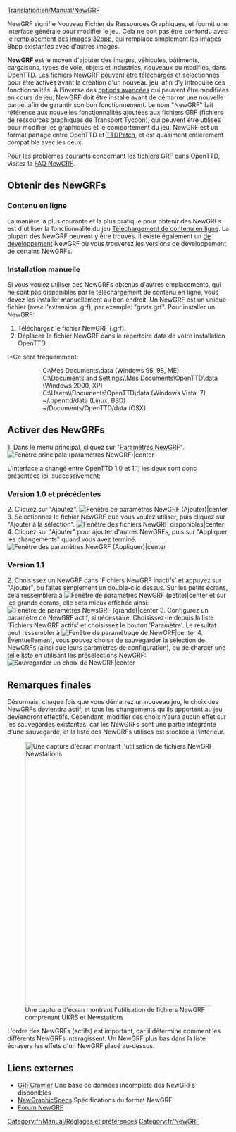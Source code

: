 [[Translation:en/Manual/NewGRF]]
{{fr/Table des matières}}

NewGRF signifie Nouveau Fichier de Ressources Graphiques, et fournit une interface générale pour modifier le jeu. Cela ne doit pas être confondu avec le [[fr/Community/NewGRF/Jeu avec des graphiques 32bpp|remplacement des images 32bpp]], qui remplace simplement les images 8bpp existantes avec d'autres images.

'''NewGRF''' est le moyen d'ajouter des images, véhicules, bâtiments, cargaisons, types de voie, objets et industries, nouveaux ou modifiés, dans OpenTTD. Les fichiers NewGRF peuvent être téléchargés et sélectionnés pour être activés avant la création d'un nouveau jeu, afin d'y introduire ces fonctionnalités. À l'inverse des [[fr/Archive/Manual/Settings/Options avancées|options avancées]] qui peuvent être modifiées en cours de jeu, NewGRF doit être installé avant de démarrer une nouvelle partie, afin de garantir son bon fonctionnement. Le nom "NewGRF" fait référence aux nouvelles fonctionnalités ajoutées aux fichiers GRF (fichiers de ressources graphiques de Transport Tycoon), qui peuvent être utilisés pour modifier les graphiques et le comportement du jeu. NewGRF est un format partagé entre OpenTTD et [[fr/Archive/OpenTTD/TTDPatch|TTDPatch]], et est quasiment entièrement compatible avec les deux.

Pour les problèmes courants concernant les fichiers GRF dans OpenTTD, visitez la [[fr/Archive/Community/FAQ NewGRF|FAQ NewGRF]].

==Obtenir des NewGRFs==
=== Contenu en ligne ===
La manière la plus courante et la plus pratique pour obtenir des NewGRFs est d'utiliser la fonctionnalité du jeu [[fr/Manual/Contenu En-ligne|Téléchargement de contenu en ligne]]. La plupart des NewGRF peuvent y être trouvés. Il existe également un [http://www.tt-forums.net/viewforum.php?f=26|forum de développement] NewGRF où vous trouverez les versions de développement de certains NewGRFs.

=== Installation manuelle ===
Si vous voulez utiliser des NewGRFs obtenus d'autres emplacements, qui ne sont pas disponibles par le téléchargement de contenu en ligne, vous devez les installer manuellement au bon endroit. Un NewGRF est un unique fichier (avec l'extension .grf), par exemple: "grvts.grf". Pour installer un NewGRF:
#Téléchargez le fichier NewGRF (.grf).
#Déplacez le fichier NewGRF dans le répertoire data de votre installation OpenTTD.
:*Ce sera fréquemment:
::C:\Mes Documents\data (Windows 95, 98, ME)
::C:\Documents and Settings\<nom_utilisateur>\Mes Documents\OpenTTD\data (Windows 2000, XP)
::C:\Users\<username>\Documents\OpenTTD\data (Windows Vista, 7)
::~/.openttd/data (Linux, BSD)
::~/Documents/OpenTTD/data (OSX)

==Activer des NewGRFs==
1.   Dans le menu principal, cliquez sur "[[fr/Manual/NewGRF|Paramètres NewGRF]]".
[[File:en/Manual/Main window (NewGRF Settings).png|Fenêtre principale (paramètres NewGRF)|center]]

L'interface a changé entre OpenTTD 1.0 et 1.1; les deux sont donc présentées ici, successivement:
=== Version 1.0 et précédentes ===
2.   Cliquez sur "Ajoutez".
[[File:en/Manual/NewGRF settings window (Add).png|Fenêtre de paramètres NewGRF (Ajouter)|center]]
3.   Sélectionnez le fichier NewGRF que vous voulez utiliser, puis cliquez sur "Ajouter à la sélection".
[[File:en/Manual/Available NewGRF files window.png|Fenêtre des fichiers NewGRF disponibles|center]]
4.   Cliquez sur "Ajouter" pour ajouter d'autres NewGRFs, puis sur "Appliquer les changements" quand vous avez terminé.
[[File:en/Manual/NewGRF settings window (Apply).png|Fenêtre des paramètres NewGRF (Appliquer)|center]]

=== Version 1.1 ===
2.   Choisissez un NewGRF dans 'Fichiers NewGRF inactifs' et appuyez sur "Ajouter", ou faites simplement un double-clic dessus. Sur les petits écrans, cela ressemblera à
[[File:en/Manual/Newgrf addnew.png|Fenêtre de paramètres NewGRF (petite)|center]]
et sur les grands écrans, elle sera mieux affichée ainsi:
[[File:en/Manual/Newgrf config big.png|Fenêtre de paramètres NewsGRF (grande)|center]]
3.   Configurez un paramètre de NewGRF actif, si nécessaire: Choisissez-le depuis la liste 'Fichiers NewGRF actifs' et choisissez le bouton 'Paramètre'. Le résultat peut ressembler à
[[File:en/Manual/Newgrf parameter.png|Fenêtre de paramétrage de NewGRF|center]]
4.   Éventuellement, vous pouvez choisir de sauvegarder la sélection de NewGRFs (ainsi que leurs paramètres de configuration), ou de charger une telle liste en utilisant les présélections NewGRF:
[[File:en/Manual/Newgrf preset.png|Sauvegarder un choix de NewGRF|center]]

==Remarques finales==
Désormais, chaque fois que vous démarrez un nouveau jeu, le choix des NewGRFs deviendra actif, et tous les changements qu'ils apportent au jeu deviendront effectifs. Cependant, modifier ces choix n'aura aucun effet sur les sauvegardes existantes, car les NewGRFs sont une partie intégrante d'une sauvegarde, et la liste des NewGRFs utilisés est stockée à l'intérieur.

[[File:en/Manual/Newgrfexampless.png|thumb|600px|center|Une capture d'écran montrant l'utilisation de fichiers NewGRF comprenant UKRS et Newstations]]

L'ordre des NewGRFs (actifs) est important, car il détermine comment les différents NewGRFs interagissent. Un NewGRF plus bas dans la liste écrasera les effets d'un NewGRF placé au-dessus.

== Liens externes ==

* [http://grfcrawler.tt-forums.net/ GRFCrawler] Une base de données incomplète des NewGRFs disponibles
* [http://wiki.ttdpatch.net/tiki-index.php?page=NewGraphicsSpecs NewGraphicSpecs] Spécifications du format NewGRF
* [http://www.tt-forums.net/viewforum.php?f=66 Forum NewGRF]

{{fr/Navbox NewGRF}}

[[Category:fr/Manual/Réglages et préférences]]
[[Category:fr/NewGRF]]